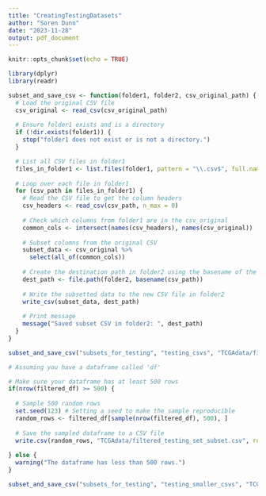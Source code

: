 ```yaml
---
title: "CreatingTestingDatasets"
author: "Soren Dunn"
date: "2023-11-28"
output: pdf_document
---
```


```r
knitr::opts_chunk$set(echo = TRUE)
```

```r
library(dplyr)
library(readr)

subset_and_save_csv <- function(folder1, folder2, csv_original_path) {
  # Load the original CSV file
  csv_original <- read_csv(csv_original_path)
  
  # Ensure folder1 exists and is a directory
  if (!dir.exists(folder1)) {
    stop("folder1 does not exist or is not a directory.")
  }

  # List all CSV files in folder1
  files_in_folder1 <- list.files(folder1, pattern = "\\.csv$", full.names = TRUE)
  
  # Loop over each file in folder1
  for (csv_path in files_in_folder1) {
    # Read the CSV file to get the column headers
    csv_headers <- read_csv(csv_path, n_max = 0)
    
    # Check which columns from folder1 are in the csv_original
    common_cols <- intersect(names(csv_headers), names(csv_original))
    
    # Subset columns from the original CSV
    subset_data <- csv_original %>%
      select(all_of(common_cols))
    
    # Create the destination path in folder2 using the basename of the current file
    dest_path <- file.path(folder2, basename(csv_path))
    
    # Write the subsetted data to the new CSV file in folder2
    write_csv(subset_data, dest_path)
    
    # Print message
    message("Saved subset CSV in folder2: ", dest_path)
  }
}

subset_and_save_csv("subsets_for_testing", "testing_csvs", "TCGAdata/filtered_testing_set.csv")
```

```r
# Assuming you have a dataframe called 'df'

# Make sure your dataframe has at least 500 rows
if(nrow(filtered_df) >= 500) {
  
  # Sample 500 random rows
  set.seed(123) # Setting a seed to make the sample reproducible
  random_rows <- filtered_df[sample(nrow(filtered_df), 500), ]
  
  # Save the sampled dataframe to a CSV file
  write.csv(random_rows, "TCGAdata/filtered_testing_set_subset.csv", row.names = FALSE)
  
} else {
  warning("The dataframe has less than 500 rows.")
}
```

```r
subset_and_save_csv("subsets_for_testing", "testing_smaller_csvs", "TCGAdata/filtered_testing_set_subset.csv")
```

